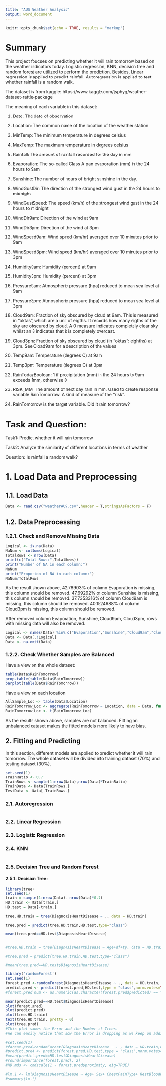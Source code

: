 ```yaml
---
title: "AUS Weather Analysis"
output: word_document
---
```


```r
knitr::opts_chunk$set(echo = TRUE, results = "markup")
```

# Summary
This project foucses on predicting whether it will rain tomorrow based on the weather indicators today. Logistic regression, KNN, decision tree and random forest are utilized to perform the prediction. Besides, Linear regression is applied to predict rainfall. Autoregression is applied to test whether rainfall is a random walk.

The dataset is from kaggle: https://www.kaggle.com/jsphyg/weather-dataset-rattle-package

The meaning of each variable in this dataset:

1. Date: The date of observation

2. Location: The common name of the location of the weather station

3. MinTemp: The minimum temperature in degrees celsius

4. MaxTemp: The maximum temperature in degrees celsius

5. Rainfall: The amount of rainfall recorded for the day in mm

6. Evaporation: The so-called Class A pan evaporation (mm) in the 24 hours to 9am

7. Sunshine: The number of hours of bright sunshine in the day.

8. WindGustDir: The direction of the strongest wind gust in the 24 hours to midnight

9. WindGustSpeed: The speed (km/h) of the strongest wind gust in the 24 hours to midnight

10. WindDir9am: Direction of the wind at 9am

11. WindDir3pm: Direction of the wind at 3pm

12. WindSpeed9am: Wind speed (km/hr) averaged over 10 minutes prior to 9am

13. WindSpeed3pm: Wind speed (km/hr) averaged over 10 minutes prior to 3pm

14. Humidity9am: Humidity (percent) at 9am

15. Humidity3pm: Humidity (percent) at 3pm

16. Pressure9am: Atmospheric pressure (hpa) reduced to mean sea level at 9am

17. Pressure3pm: Atmospheric pressure (hpa) reduced to mean sea level at 3pm

18. Cloud9am: Fraction of sky obscured by cloud at 9am. This is measured in "oktas", which are a unit of eigths. It records how many eigths of the sky are obscured by cloud. A 0 measure indicates completely clear sky whilst an 8 indicates that it is completely overcast.

19. Cloud3pm: Fraction of sky obscured by cloud (in "oktas": eighths) at 3pm. See Cload9am for a description of the values

20. Temp9am: Temperature (degrees C) at 9am

21. Temp3pm: Temperature (degrees C) at 3pm

22. RainTodayBoolean: 1 if precipitation (mm) in the 24 hours to 9am exceeds 1mm, otherwise 0

23. RISK_MM: The amount of next day rain in mm. Used to create response variable RainTomorrow. A kind of measure of the "risk".

24. RainTomorrow is the target variable. Did it rain tomorrow?

# Task and Question:
Task1: Predict whether it will rain tomorrow

Task2: Analyze the similarity of different locations in terms of weather

Question: Is rainfall a random walk?

# 1. Load Data and Preprocessing
## 1.1. Load Data 
```r
Data <- read.csv("weatherAUS.csv",header = T,stringsAsFactors = F)
```

## 1.2. Data Preprocessing
### 1.2.1. Check and Remove Missing Data
```r
Logical <- is.na(Data)
NaNum <- colSums(Logical)
TotalRows <- nrow(Data)
print(c("Total Rows:",TotalRows))
print("Number of NA in each column:")
NaNum
print("Propotion of NA in each column:")
NaNum/TotalRows
```
As the result shown above, 42.78903% of column Evaporation is missing, this column should be removed. 47.69292% of column Sunshine is missing, this column should be removed. 37.7353316% of column Cloud9am is missing, this column should be removed. 40.1524688% of column Cloud3pm is missing, this column should be removed.

After removed column Evaporation, Sunshine, Cloud9am, Cloud3pm, rows with missing data will also be removed.
```r
Logical <- names(Data) %in% c("Evaporation","Sunshine","Cloud9am","Cloud3pm")
Data <- Data[,!Logical]
Data <- na.omit(Data)
```

### 1.2.2. Check Whether Samples are Balanced
Have a view on the whole dataset:
```r
table(Data$RainTomorrow)
prop.table(table(Data$RainTomorrow))
barplot(table(Data$RainTomorrow))
```

Have a view on each location:
```r
AllSample_Loc <- table(Data$Location)
RainTomorrow_Loc <- aggregate(RainTomorrow ~ Location, data = Data, function(x){sum(x=="Yes")})
RainTomorrow_Loc <- t(RainTomorrow_Loc)

```

As the results shown above, samples are not balanced. Fitting an unbalanced dataset makes the fitted models more likely to have bias.

## 2. Fitting and Predicting
In this section, different models are applied to predict whether it will rain tomorrow. The whole dataset will be divided into training dataset (70%) and testing dataset (30%).
```r
set.seed(1)
TrainRatio <- 0.7
TrainRows <- sample(1:nrow(Data),nrow(Data)*TrainRatio)
TrainData <- Data[TrainRows,]
TestData <- Data[-TrainRows,]
```

### 2.1. Autoregression
```r
```
### 2.2. Linear Regression
### 2.3. Logistic Regression
### 2.4. KNN
```r

```
### 2.5. Decision Tree and Random Forest
#### 2.5.1. Decision Tree: 
```r
library(tree)
set.seed(1)
train = sample(1:nrow(Data), nrow(Data)*0.7)
HD.train <- Data[train,]
HD.test = Data[-train,]

tree.HD.train = tree(DiagnosisHeartDisease ~ ., data = HD.train)

tree.pred = predict(tree.HD.train,HD.test,type="class")

mean(tree.pred==HD.test$DiagnosisHeartDisease)


#tree.HD.train = tree(DiagnosisHeartDisease ~ Age+df+ty, data = HD.train)

#tree.pred = predict(tree.HD.train,HD.test,type="class")

#mean(tree.pred==HD.test$DiagnosisHeartDisease)

library('randomForest')
set.seed(1)
forest.pred <-randomForest(DiagnosisHeartDisease ~ ., data = HD.train, norm.votes=TRUE)
predict.pred <- predict(forest.pred,HD.test,type = "class",norm.votes=TRUE)
#forest.pred.num <- as.numeric(as.character(forest.pred$predicted) == "TRUE")

mean(predict.pred==HD.test$DiagnosisHeartDisease)
plot(forest.pred)
plot(predict.pred)
plot(tree.HD.train)
text(tree.HD.train, pretty = 0)
plot(tree.pred)
#This plot shows the Error and the Number of Trees. 
#We can easily notice that how the Error is dropping as we keep on adding more and more trees and average them.

#set.seed(1)
#forest.pred=randomForest(DiagnosisHeartDisease ~ . , data = HD.train,ntree=5000, type = "class",norm.votes=TRUE)
#predict.pred <- predict(forest.pred,HD.test,type = "class",norm.votes=TRUE)
#mean(predict.pred==HD.test$DiagnosisHeartDisease)
#round(importance(forest.pred), 2)
#HD.mds <- cmdscale(1 - forest.pred$proximity, eig=TRUE)

#lm.1 <- lm(DiagnosisHeartDisease ~ Age+ Sex+ ChestPainType+ RestBloodPressure+ SerumCholesterol+ FastBloodSugar+ RestElectrocardiographic+ MaxHeartRate+ Exercise_Angina+ ST_Depression+ Slope+ NumVesselColored+ ThalLevel, data=HeartDisease)
#summary(lm.1)
```

